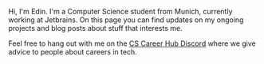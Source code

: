 <AuthorBanner />

Hi, I'm Edin. I'm a Computer Science student from Munich, currently working at Jetbrains.
On this page you can find updates on my ongoing projects and blog posts about stuff that interests me.

Feel free to hang out with me on the [CS Career Hub Discord](ihttps://discord.gg/PGRQv4Hpj8) where we give advice to people about careers in tech.
<FeedSearch />
<Tags />
<FeedItems />
